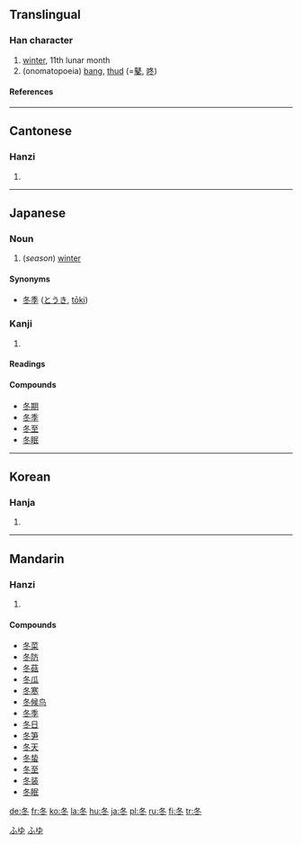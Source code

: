 {{see|鼕}}

==Translingual==
===Han character===
{{Han char|rn=15|rad=冫|as=03|sn=5|four=2730<sub>3</sub>|canj=竹水卜 (HEY)}}
# [[winter]], 11th lunar month
# (onomatopoeia) [[bang]], [[thud]] (=[[鼕]], [[咚]])
====References====
{{Han ref|kx=0131.170|dkj=01610|dj=0294.130|hdz=20867.190|uh=51AC|ud=20908|bh=A556|bd=42326}}
----
==Cantonese==
===Hanzi===
{{yue-hanzi|jyut=|y=dung1}}
# {{defn|Cantonese}}
----
==Japanese==
===Noun===
[[Category:1000_Japanese_basic_words|ふゆ]]
{{ja-noun|k|hira=ふゆ|rom=fuyu}}

#(''season'') [[winter]]
[[Category:ja:Calendar terms|ふゆ]]
====Synonyms====
*[[冬季]] ([[とうき]], [[tōki]])
===Kanji===
{{ja-kanji|grade=2|rs=冫03}}
# {{defn|Japanese}} 
====Readings====
{{ja-readings|on=[[とう]] (tō)|kun=[[ふゆ]] (fuyu)}}

====Compounds====
*[[冬期]]
*[[冬季]]
*[[冬至]]
*[[冬眠]]
----

==Korean==
===Hanja===
{{ko-hanja|hangeul=[[동]]|rv=dong|mr=tong}}
# {{defn|Korean}}
----
==Mandarin==
===Hanzi===
{{cmn-hanzi|pin=[[dōng]] ([[dong1]])|wg=tung<sup>1</sup>}}
# {{defn|Mandarin}}

====Compounds====
*[[冬菜]]
*[[冬防]]
*[[冬菇]]
*[[冬瓜]]
*[[冬寒]]
*[[冬候鸟]]
*[[冬季]]
*[[冬日]]
*[[冬笋]]
*[[冬天]]
*[[冬蛰]]
*[[冬至]]
*[[冬装]]
*[[冬眠]]

[[de:冬]]
[[fr:冬]]
[[ko:冬]]
[[la:冬]]
[[hu:冬]]
[[ja:冬]]
[[pl:冬]]
[[ru:冬]]
[[fi:冬]]
[[tr:冬]]